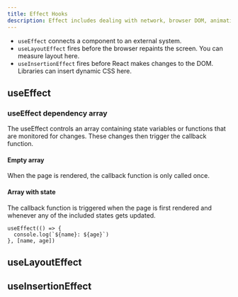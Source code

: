```yaml
---
title: Effect Hooks
description: Effect includes dealing with network, browser DOM, animations, widgets written using a different UI library, and other non-React code.
---
```


- `useEffect` connects a component to an external system.
- `useLayoutEffect` fires before the browser repaints the screen. You can measure layout here.
- `useInsertionEffect` fires before React makes changes to the DOM. Libraries can insert dynamic CSS here.

## useEffect

### useEffect dependency array

The useEffect controls an array containing state variables or functions that are monitored for changes. These changes then trigger the callback function.

#### Empty array

When the page is rendered, the callback function is only called once.

#### Array with state

The callback function is triggered when the page is first rendered and whenever any of the included states gets updated.

```tsx
useEffect(() => {
  console.log(`${name}: ${age}`)
}, [name, age])
```

## useLayoutEffect

## useInsertionEffect
